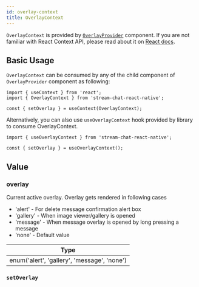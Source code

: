 ```yaml
---
id: overlay-context
title: OverlayContext
---
```



`OverlayContext` is provided by [`OverlayProvider`](../core-components/overlay-provider.mdx) component. If you are not familiar with React Context API, please read about it on [React docs](https://reactjs.org/docs/context.html).

## Basic Usage

`OverlayContext` can be consumed by any of the child component of `OverlayProvider` component as following:

```tsx
import { useContext } from 'react';
import { OverlayContext } from 'stream-chat-react-native';

const { setOverlay } = useContext(OverlayContext);
```

Alternatively, you can also use `useOverlayContext` hook provided by library to consume OverlayContext.

```tsx
import { useOverlayContext } from 'stream-chat-react-native';

const { setOverlay } = useOverlayContext();
```

## Value

### overlay

Current active overlay. Overlay gets rendered in following cases

- 'alert' - For delete message confirmation alert box
- 'gallery' - When image viewer/gallery is opened
- 'message' - When message overlay is opened by long pressing a message
- 'none' - Default value

| Type                                        |
| ------------------------------------------- |
| enum('alert', 'gallery', 'message', 'none') |

### `setOverlay`

<SetOverlay />

